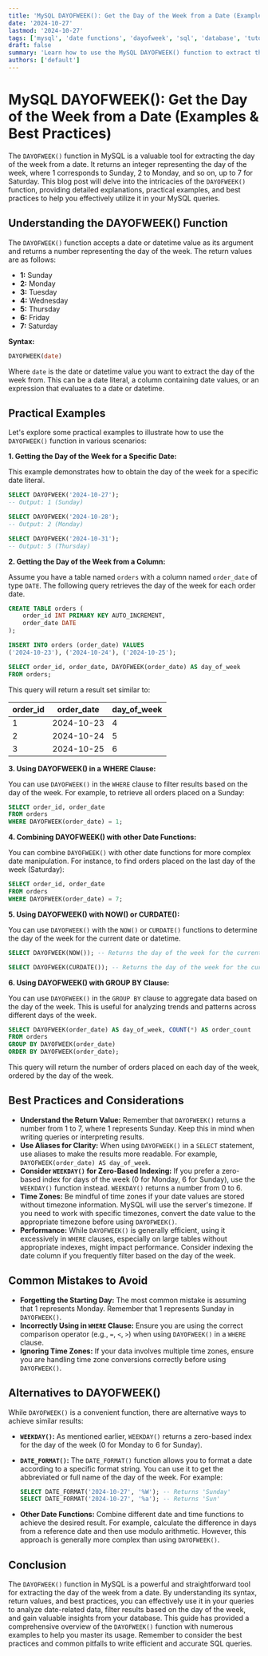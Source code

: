 ```yaml
---
title: 'MySQL DAYOFWEEK(): Get the Day of the Week from a Date (Examples & Best Practices)'
date: '2024-10-27'
lastmod: '2024-10-27'
tags: ['mysql', 'date functions', 'dayofweek', 'sql', 'database', 'tutorial', 'examples', 'best practices']
draft: false
summary: 'Learn how to use the MySQL DAYOFWEEK() function to extract the day of the week (1-7) from a date value. This comprehensive guide includes practical examples, explanations, and best practices for efficient date manipulation in MySQL.'
authors: ['default']
---
```


# MySQL DAYOFWEEK(): Get the Day of the Week from a Date (Examples & Best Practices)

The `DAYOFWEEK()` function in MySQL is a valuable tool for extracting the day of the week from a date.  It returns an integer representing the day of the week, where 1 corresponds to Sunday, 2 to Monday, and so on, up to 7 for Saturday. This blog post will delve into the intricacies of the `DAYOFWEEK()` function, providing detailed explanations, practical examples, and best practices to help you effectively utilize it in your MySQL queries.

## Understanding the DAYOFWEEK() Function

The `DAYOFWEEK()` function accepts a date or datetime value as its argument and returns a number representing the day of the week. The return values are as follows:

*   **1:** Sunday
*   **2:** Monday
*   **3:** Tuesday
*   **4:** Wednesday
*   **5:** Thursday
*   **6:** Friday
*   **7:** Saturday

**Syntax:**

```sql
DAYOFWEEK(date)
```

Where `date` is the date or datetime value you want to extract the day of the week from.  This can be a date literal, a column containing date values, or an expression that evaluates to a date or datetime.

## Practical Examples

Let's explore some practical examples to illustrate how to use the `DAYOFWEEK()` function in various scenarios:

**1. Getting the Day of the Week for a Specific Date:**

This example demonstrates how to obtain the day of the week for a specific date literal.

```sql
SELECT DAYOFWEEK('2024-10-27');
-- Output: 1 (Sunday)

SELECT DAYOFWEEK('2024-10-28');
-- Output: 2 (Monday)

SELECT DAYOFWEEK('2024-10-31');
-- Output: 5 (Thursday)
```

**2. Getting the Day of the Week from a Column:**

Assume you have a table named `orders` with a column named `order_date` of type `DATE`.  The following query retrieves the day of the week for each order date.

```sql
CREATE TABLE orders (
    order_id INT PRIMARY KEY AUTO_INCREMENT,
    order_date DATE
);

INSERT INTO orders (order_date) VALUES
('2024-10-23'), ('2024-10-24'), ('2024-10-25');

SELECT order_id, order_date, DAYOFWEEK(order_date) AS day_of_week
FROM orders;
```

This query will return a result set similar to:

| order_id | order_date | day_of_week |
|---|---|---|
| 1 | 2024-10-23 | 4 |
| 2 | 2024-10-24 | 5 |
| 3 | 2024-10-25 | 6 |

**3. Using DAYOFWEEK() in a WHERE Clause:**

You can use `DAYOFWEEK()` in the `WHERE` clause to filter results based on the day of the week. For example, to retrieve all orders placed on a Sunday:

```sql
SELECT order_id, order_date
FROM orders
WHERE DAYOFWEEK(order_date) = 1;
```

**4. Combining DAYOFWEEK() with other Date Functions:**

You can combine `DAYOFWEEK()` with other date functions for more complex date manipulation.  For instance, to find orders placed on the last day of the week (Saturday):

```sql
SELECT order_id, order_date
FROM orders
WHERE DAYOFWEEK(order_date) = 7;
```

**5.  Using DAYOFWEEK() with NOW() or CURDATE():**

You can use `DAYOFWEEK()` with the `NOW()` or `CURDATE()` functions to determine the day of the week for the current date or datetime.

```sql
SELECT DAYOFWEEK(NOW()); -- Returns the day of the week for the current date and time.

SELECT DAYOFWEEK(CURDATE()); -- Returns the day of the week for the current date.
```

**6. Using DAYOFWEEK() with GROUP BY Clause:**

You can use `DAYOFWEEK()` in the `GROUP BY` clause to aggregate data based on the day of the week. This is useful for analyzing trends and patterns across different days of the week.

```sql
SELECT DAYOFWEEK(order_date) AS day_of_week, COUNT(*) AS order_count
FROM orders
GROUP BY DAYOFWEEK(order_date)
ORDER BY DAYOFWEEK(order_date);
```

This query will return the number of orders placed on each day of the week, ordered by the day of the week.

## Best Practices and Considerations

*   **Understand the Return Value:**  Remember that `DAYOFWEEK()` returns a number from 1 to 7, where 1 represents Sunday. Keep this in mind when writing queries or interpreting results.
*   **Use Aliases for Clarity:**  When using `DAYOFWEEK()` in a `SELECT` statement, use aliases to make the results more readable.  For example, `DAYOFWEEK(order_date) AS day_of_week`.
*   **Consider `WEEKDAY()` for Zero-Based Indexing:** If you prefer a zero-based index for days of the week (0 for Monday, 6 for Sunday), use the `WEEKDAY()` function instead.  `WEEKDAY()` returns a number from 0 to 6.
*   **Time Zones:** Be mindful of time zones if your date values are stored without timezone information. MySQL will use the server's timezone. If you need to work with specific timezones, convert the date value to the appropriate timezone before using `DAYOFWEEK()`.
*   **Performance:** While `DAYOFWEEK()` is generally efficient, using it excessively in `WHERE` clauses, especially on large tables without appropriate indexes, might impact performance. Consider indexing the date column if you frequently filter based on the day of the week.

## Common Mistakes to Avoid

*   **Forgetting the Starting Day:** The most common mistake is assuming that 1 represents Monday. Remember that 1 represents Sunday in `DAYOFWEEK()`.
*   **Incorrectly Using in `WHERE` Clause:**  Ensure you are using the correct comparison operator (e.g., `=`, `<`, `>`) when using `DAYOFWEEK()` in a `WHERE` clause.
*   **Ignoring Time Zones:** If your data involves multiple time zones, ensure you are handling time zone conversions correctly before using `DAYOFWEEK()`.

## Alternatives to DAYOFWEEK()

While `DAYOFWEEK()` is a convenient function, there are alternative ways to achieve similar results:

*   **`WEEKDAY()`:** As mentioned earlier, `WEEKDAY()` returns a zero-based index for the day of the week (0 for Monday to 6 for Sunday).
*   **`DATE_FORMAT()`:**  The `DATE_FORMAT()` function allows you to format a date according to a specific format string.  You can use it to get the abbreviated or full name of the day of the week.  For example:

    ```sql
    SELECT DATE_FORMAT('2024-10-27', '%W'); -- Returns 'Sunday'
    SELECT DATE_FORMAT('2024-10-27', '%a'); -- Returns 'Sun'
    ```

*   **Other Date Functions:** Combine different date and time functions to achieve the desired result. For example, calculate the difference in days from a reference date and then use modulo arithmetic.  However, this approach is generally more complex than using `DAYOFWEEK()`.

## Conclusion

The `DAYOFWEEK()` function in MySQL is a powerful and straightforward tool for extracting the day of the week from a date. By understanding its syntax, return values, and best practices, you can effectively use it in your queries to analyze date-related data, filter results based on the day of the week, and gain valuable insights from your database. This guide has provided a comprehensive overview of the `DAYOFWEEK()` function with numerous examples to help you master its usage. Remember to consider the best practices and common pitfalls to write efficient and accurate SQL queries.